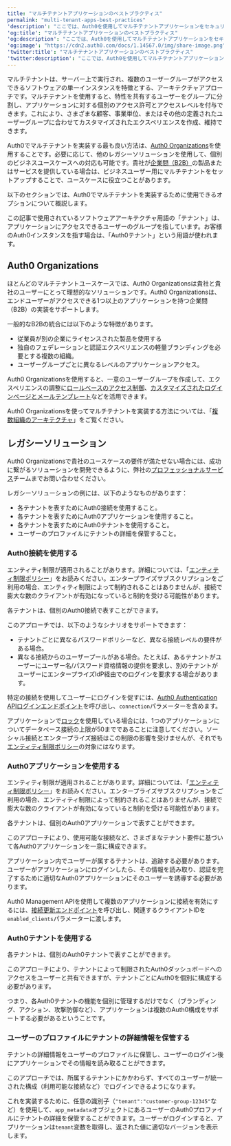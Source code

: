 ```yaml
---
title: "マルチテナントアプリケーションのベストプラクティス"
permalink: "multi-tenant-apps-best-practices"
'description': "ここでは、Auth0を使用してマルチテナントアプリケーションをセキュリティで保護する方法のベストプラクティスについて説明します。"
'og:title': "マルチテナントアプリケーションのベストプラクティス"
'og:description': "ここでは、Auth0を使用してマルチテナントアプリケーションをセキュリティで保護する方法のベストプラクティスについて説明します。"
'og:image': "https://cdn2.auth0.com/docs/1.14567.0/img/share-image.png"
'twitter:title': "マルチテナントアプリケーションのベストプラクティス"
'twitter:description': "ここでは、Auth0を使用してマルチテナントアプリケーションをセキュリティで保護する方法のベストプラクティスについて説明します。"
---
```


マルチテナントは、サーバー上で実行され、複数のユーザーグループがアクセスできるソフトウェアの単一インスタンスを特徴とする、アーキテクチャアプローチです。マルチテナントを使用すると、特性を共有するユーザーをグループに分割し、アプリケーションに対する個別のアクセス許可とアクセスレベルを付与できます。これにより、さまざまな顧客、事業単位、またはその他の定義されたユーザーグループに合わせてカスタマイズされたエクスペリエンスを作成、維持できます。

Auth0でマルチテナントを実装する最も良い方法は、[Auth0 Organizations](/docs/ja-jp/manage-users/organizations/organizations-overview)を使用することです。必要に応じて、他のレガシーソリューションを使用して、個別のビジネスユースケースへの対応も可能です。貴社が[企業間（B2B）](/docs/ja-jp/get-started/architecture-scenarios/business-to-business)の製品またはサービスを提供している場合は、ビジネスユーザー用にマルチテナントをセットアップすることで、ユースケースに役立つことがあります。

以下のセクションでは、Auth0でマルチテナントを実装するために使用できるオプションについて概説します。

<Warning>

この記事で使用されているソフトウェアアーキテクチャ用語の「テナント」は、アプリケーションにアクセスできるユーザーのグループを指しています。お客様のAuth0インスタンスを指す場合は、「Auth0テナント」という用語が使われます。

</Warning>

## Auth0 Organizations

ほとんどのマルチテナントユースケースでは、Auth0 Organizationsは貴社と貴社のユーザーにとって理想的なソリューションです。Auth0 Organizationsは、エンドユーザーがアクセスできる1つ以上のアプリケーションを持つ企業間（B2B）の実装をサポートします。

一般的なB2Bの統合には以下のような特徴があります。

* 従業員が別の企業にライセンスされた製品を使用する
* 独自のフェデレーションと認証エクスペリエンスの軽量ブランディングを必要とする複数の組織。
* ユーザーグループごとに異なるレベルのアプリケーションアクセス。

Auth0 Organizationsを使用すると、一意のユーザーグループを作成して、エクスペリエンスの調整に[ロールベースのアクセス制御](/docs/ja-jp/manage-users/access-control/rbac)、[カスタマイズされたログインページとメールテンプレート](/docs/ja-jp/manage-users/organizations/create-first-organization#customize-prompts-and-email-templates)などを活用できます。

Auth0 Organizationsを使ってマルチテナントを実装する方法については、「[複数組織のアーキテクチャ](/docs/ja-jp/get-started/architecture-scenarios/multiple-organization-architecture)」をご覧ください。

## レガシーソリューション

Auth0 Organizationsで貴社のユースケースの要件が満たせない場合には、成功に繋がるソリューションを開発できるように、弊社の[プロフェッショナルサービス](/docs/ja-jp/get-started/professional-services)チームまでお問い合わせください。

レガシーソリューションの例には、以下のようなものがあります：

* 各テナントを表すためにAuth0接続を使用すること。
* 各テナントを表すためにAuth0アプリケーションを使用すること。
* 各テナントを表すためにAuth0テナントを使用すること。
* ユーザーのプロファイルにテナントの詳細を保管すること。

### Auth0接続を使用する

<Callout icon="file-lines" color="#0EA5E9" iconType="regular">

エンティティ制限が適用されることがあります。詳細については、「[エンティティ制限ポリシー](/docs/ja-jp/troubleshoot/customer-support/operational-policies/entity-limit-policy)」をお読みください。エンタープライズサブスクリプションをご利用の場合、エンティティ制限によって制約されることはありませんが、接続で膨大な数のクライアントが有効になっていると制約を受ける可能性があります。

</Callout>

各テナントは、個別のAuth0接続で表すことができます。

このアプローチでは、以下のようなシナリオをサポートできます：

* テナントごとに異なるパスワードポリシーなど、異なる接続レベルの要件がある場合。
* 異なる接続からのユーザープールがある場合。たとえば、あるテナントがユーザーにユーザー名/パスワード資格情報の提供を要求し、別のテナントがユーザーにエンタープライズ<Tooltip data-tooltip-id="react-containers-DefinitionTooltip-2" href="/docs/ja-jp/glossary?term=idp" tip="IDプロバイダー（IdP）: デジタルIDを保存および管理するサービス。" cta="用語集の表示">IdP</Tooltip>経由でのログインを要求する場合があります。

特定の接続を使用してユーザーにログインを促すには、[Auth0 Authentication APIログインエンドポイント](https://auth0.com/docs/api/authentication#login)を呼び出し、`connection`パラメーターを含めます。

<Warning>

アプリケーションで[ロック](https://auth0.com/docs/libraries#lock)を使用している場合には、1つのアプリケーションについてデータベース接続の上限が50までであることに注意してください。ソーシャル接続とエンタープライズ接続はこの制限の影響を受けませんが、それでも[エンティティ制限ポリシー](https://auth0.com/docs/troubleshoot/customer-support/operational-policies/entity-limit-policy)の対象にはなります。

</Warning>

### Auth0アプリケーションを使用する

<Callout icon="file-lines" color="#0EA5E9" iconType="regular">

エンティティ制限が適用されることがあります。詳細については、「[エンティティ制限ポリシー](/docs/ja-jp/troubleshoot/customer-support/operational-policies/entity-limit-policy)」をお読みください。エンタープライズサブスクリプションをご利用の場合、エンティティ制限によって制約されることはありませんが、接続で膨大な数のクライアントが有効になっていると制約を受ける可能性があります。

</Callout>

各テナントは、個別のAuth0アプリケーションで表すことができます。

このアプローチにより、使用可能な接続など、さまざまなテナント要件に基づいて各Auth0アプリケーションを一意に構成できます。

アプリケーション内でユーザーが属するテナントは、追跡する必要があります。ユーザーがアプリケーションにログインしたら、その情報を読み取り、認証を完了するために適切なAuth0アプリケーションにそのユーザーを誘導する必要があります。

Auth0 <Tooltip data-tooltip-id="react-containers-DefinitionTooltip-0" href="/docs/ja-jp/glossary?term=management-api" tip="Management API: 顧客が管理タスクを実行できるようにするための製品。" cta="用語集の表示">Management API</Tooltip>を使用して複数のアプリケーションに接続を有効にするには、[接続更新エンドポイント](https://auth0.com/docs/api/management/v2/#!/Connections/patch_connections_by_id)を呼び出し、関連するクライアントIDを`enabled_clients`パラメーターに渡します。

### Auth0テナントを使用する

各テナントは、個別のAuth0テナントで表すことができます。

このアプローチにより、テナントによって制限されたAuth0ダッシュボードへのアクセスをユーザーと共有できますが、テナントごとにAuth0を個別に構成する必要があります。

つまり、各Auth0テナントの機能を個別に管理するだけでなく（ブランディング、アクション、攻撃防御など）、アプリケーションは複数のAuth0構成をサポートする必要があるということです。

### ユーザーのプロファイルにテナントの詳細情報を保管する

テナントの詳細情報をユーザーのプロファイルに保管し、ユーザーのログイン後にアプリケーションでその情報を読み取ることができます。

このアプローチでは、所属するテナントにかかわらず、すべてのユーザーが統一された構成（利用可能な接続など）でログインできるようになります。

これを実装するために、任意の識別子（`"tenant":"customer-group-12345"`など）を使用して、`app_metadata`オブジェクトにあるユーザーのAuth0プロファイルにテナントの詳細を保管することができます。ユーザーがログインすると、アプリケーションは`tenant`変数を取得し、返された値に適切なバージョンを表示します。